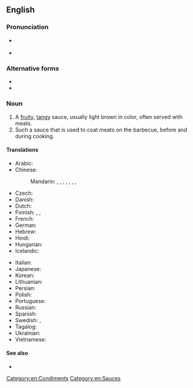 ==English==
{{wikipedia}}

===Pronunciation===
* {{a|Received Pronunciation}} {{IPA|en|/ˈbɑːbɪkjuː sɔːs/}}
* {{a|General American}} {{IPA|en|/ˈbɑːɹbəkjuː sɑːs/|/- sɔːs/}}<!-- Yes, it has to be /sɔːs/ and /sɑːs/, not /ˈsɔːs/ and /ˈsɑːs/. This compound noun is stressed on its first element in both UK and US. -->

===Alternative forms===
* {{l|en|barbeque sauce}}
* {{l|en|BBQ sauce}}

===Noun===
{{en-noun|~}}

# A [[fruity]], [[tangy]] sauce, usually light brown in color, often served with meats.
# Such a sauce that is used to coat meats on the barbecue, before and during cooking.

====Translations====
{{trans-top|type of sauce}}
* Arabic: {{t-needed|ar}}
* Chinese:
*: Mandarin: {{t+|cmn|燒烤醬|sc=Hani}}, {{t+|cmn|烧烤酱|tr=shāokǎojiàng|sc=Hani}}, {{t|cmn|燒烤汁|sc=Hani}}, {{t|cmn|烧烤汁|tr=shāokǎozhī|sc=Hani}}, {{t+|cmn|烤肉醬|sc=Hani}}, {{t+|cmn|烤肉酱|tr=kǎoròujiàng|sc=Hani}}, {{t|cmn|燒烤調味汁|sc=Hani}}, {{t|cmn|烧烤调味汁|tr=shāokǎo tiáowèizhī|sc=Hani}}
* Czech: {{t|cs|barbecue omáčka}}
* Danish: {{t|da|barbecuesovs|c}}
* Dutch: {{t+|nl|barbecuesaus}}
* Finnish: {{t|fi|grillauskastike}}, {{t+|fi|grillikastike}}, {{t|fi|BBQ-kastike}}
* French: {{t|fr|sauce barbecue|f}}
* German: {{t|de|Barbecuesauce}}
* Hebrew: {{t|he|רוטב ברביקיו|m}}
* Hindi: {{t-needed|hi}}
* Hungarian: {{t|hu|barbecue-szósz}}
* Icelandic: {{t|is|BBQ-sósa}}
{{trans-mid}}
* Italian: {{t|it|salsa barbecue|f}}
* Japanese: {{t|ja|バーベキューソース|tr=bābekyū sōsu}}
* Korean: {{t-needed|ko}}
* Lithuanian: {{t-needed|lt}}
* Persian: {{t|fa|سس تنوری}}
* Polish: {{t+|pl|barbecue|n}}
* Portuguese: {{t|pt|molho de churrasco|m}}
* Russian: {{t|ru|со́ус для барбекью́|m}}
* Spanish: {{t+|es|salsa barbacoa|f}}
* Swedish: {{t|sv|grillsås|c}}, {{t|sv|barbecuesås|c}}
* Tagalog: {{t|tl|salsang ihaw}}
* Ukrainian: {{t-needed|uk}}
* Vietnamese: {{t-needed|vi}}
{{trans-bottom}}

====See also====
* {{l|en|sweet-and-sour}}

[[Category:en:Condiments]]
[[Category:en:Sauces]]
